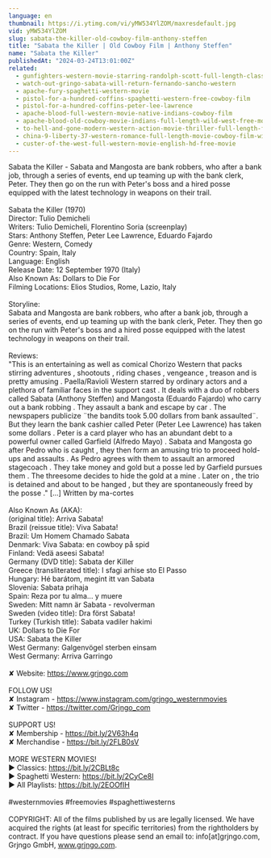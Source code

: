 ```yaml
---
language: en
thumbnail: https://i.ytimg.com/vi/yMW534YlZOM/maxresdefault.jpg
vid: yMW534YlZOM
slug: sabata-the-killer-old-cowboy-film-anthony-steffen
title: "Sabata the Killer | Old Cowboy Film | Anthony Steffen"
name: "Sabata the Killer"
publishedAt: "2024-03-24T13:01:00Z"
related:
  - gunfighters-western-movie-starring-randolph-scott-full-length-classic-feature-film-english
  - watch-out-gringo-sabata-will-return-fernando-sancho-western
  - apache-fury-spaghetti-western-movie
  - pistol-for-a-hundred-coffins-spaghetti-western-free-cowboy-film
  - pistol-for-a-hundred-coffins-peter-lee-lawrence
  - apache-blood-full-western-movie-native-indians-cowboy-film
  - apache-blood-old-cowboy-movie-indians-full-length-wild-west-free-movie-on-youtube
  - to-hell-and-gone-modern-western-action-movie-thriller-full-length-feature-film-hd
  - china-9-liberty-37-western-romance-full-length-movie-cowboy-film-wild-west
  - custer-of-the-west-full-western-movie-english-hd-free-movie
---
```


Sabata the Killer - Sabata and Mangosta are bank robbers, who after a bank job, through a series of events, end up teaming up with the bank clerk, Peter. They then go on the run with Peter's boss and a hired posse equipped with the latest technology in weapons on their trail.<br />
<br />
Sabata the Killer (1970)<br />
Director: Tulio Demicheli<br />
Writers: Tulio Demicheli, Florentino Soria (screenplay) <br />
Stars: Anthony Steffen, Peter Lee Lawrence, Eduardo Fajardo<br />
Genre: Western, Comedy<br />
Country: Spain, Italy<br />
Language: English<br />
Release Date: 12 September 1970 (Italy)<br />
Also Known As: Dollars to Die For<br />
Filming Locations: Elios Studios, Rome, Lazio, Italy<br />
<br />
Storyline:<br />
Sabata and Mangosta are bank robbers, who after a bank job, through a series of events, end up teaming up with the bank clerk, Peter. They then go on the run with Peter's boss and a hired posse equipped with the latest technology in weapons on their trail.<br />
<br />
Reviews:<br />
"This is an entertaining as well as comical Chorizo Western that packs stirring adventures , shootouts , riding chases , vengeance , treason and is pretty amusing . Paella/Ravioli Western starred by ordinary actors and a plethora of familiar faces in the support cast . It deals with a duo of robbers called Sabata (Anthony Steffen) and Mangosta (Eduardo Fajardo) who carry out a bank robbing . They assault a bank and escape by car . The newspapers publicize ¨the bandits took 5.00 dollars from bank assaulted¨. But they learn the bank cashier called Peter (Peter Lee Lawrence) has taken some dollars . Peter is a card player who has an abundant debt to a powerful owner called Garfield (Alfredo Mayo) . Sabata and Mangosta go after Pedro who is caught , they then form an amusing trio to proceed hold-ups and assaults . As Pedro agrees with them to assault an armored stagecoach . They take money and gold but a posse led by Garfield pursues them . The threesome decides to hide the gold at a mine . Later on , the trio is detained and about to be hanged , but they are spontaneously freed by the posse ." [...] Written by ma-cortes <br />
<br />
Also Known As (AKA):<br />
(original title): Arriva Sabata!<br />
Brazil (reissue title): Viva Sabata!<br />
Brazil: Um Homem Chamado Sabata<br />
Denmark: Viva Sabata: en cowboy på spid<br />
Finland: Vedä aseesi Sabata!<br />
Germany (DVD title): Sabata der Killer<br />
Greece (transliterated title): I sfagi arhise sto El Passo<br />
Hungary: Hé barátom, megint itt van Sabata<br />
Slovenia: Sabata prihaja<br />
Spain: Reza por tu alma... y muere<br />
Sweden: Mitt namn är Sabata - revolverman<br />
Sweden (video title): Dra först Sabata!<br />
Turkey (Turkish title): Sabata vadiler hakimi<br />
UK: Dollars to Die For<br />
USA: Sabata the Killer<br />
West Germany: Galgenvögel sterben einsam<br />
West Germany: Arriva Garringo<br />
<br />
✘ Website: https://www.grjngo.com<br />
<br />
FOLLOW US!<br />
✘ Instagram - https://www.instagram.com/grjngo_westernmovies<br />
✘ Twitter - https://twitter.com/Grjngo_com<br />
<br />
SUPPORT US!<br />
✘ Membership - https://bit.ly/2V63h4q<br />
✘ Merchandise - https://bit.ly/2FLB0sV<br />
<br />
MORE WESTERN MOVIES! <br />
► Classics: https://bit.ly/2CBLt8c <br />
► Spaghetti Western: https://bit.ly/2CyCe8I <br />
► All Playlists: https://bit.ly/2EOOfIH <br />
<br />
#westernmovies #freemovies #spaghettiwesterns<br />
<br />
COPYRIGHT: All of the films published by us are legally licensed. We have acquired the rights (at least for specific territories) from the rightholders by contract. If you have questions please send an email to: info[at]grjngo.com, Grjngo GmbH, www.grjngo.com.